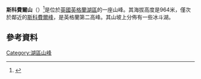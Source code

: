 {{expand|time=2015-03-20T01:18:41+00:00}}
{{not|斯科費爾峰}}
'''斯科費爾山'''（{{lang-en|Scafell}}）<ref name="wainwright">{{cite book | last = Wainwright | first = A. | authorlink = Alfred Wainwright | year = 1960 | title = The Southern Fells | publisher = Francis Lincoln | location = London | isbn = 0-7112-2230-4}}</ref>是位於[[英國|英國]][[英格蘭|英格蘭]][[湖區|湖區]]的一座山峰。其海拔高度是964米，僅次於鄰近的[[斯科費爾峰|斯科費爾峰]]，是英格蘭第二高峰。其山坡上分佈有一些冰斗湖。
== 參考資料 ==
{{reflist}}
{{commons category|Sca Fell}}
[[Category:湖區山峰|Category:湖區山峰]]